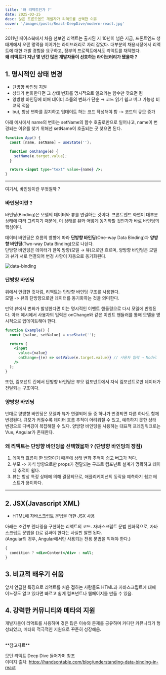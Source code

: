 ```yaml
---
title: '왜 리액트인가 ?'
date: 2025-03-25
desc: 많은 프론트엔드 개발자가 리액트를 선택한 이유
cover: '/images/posts/React-DeepDive/modern-react.jpg'
---
```


2011년 페이스북에서 처음 선보인 리액트는 출시된 지 10년이 넘은 지금, 프론트엔드 생태계에서 오랜 명맥을 이어가는 라이브러리로 자리 잡았다.
대부분의 채용시장에서 리액트에 대한 개발 경험을 요구하고, 정부의 프로젝트에서도 리액트를 채택했다.<br/>
**왜 리액트가 지난 몇 년간 많은 개발자들이 선호하는 라이브러리가 됐을까 ?**

## 1. 명시적인 상태 변경

- 단방향 바인딩 지원
- 상태가 변화한다면 그 상태 변화를 명시적으로 일으키는 함수만 찾으면 됨
- 양방향 바인딩에 비해 데이터 흐름의 변화가 단순 → 코드 읽기 쉽고 버그 가능성 비교적 적음
- but, 항상 변화를 감지하고 업데이트 하는 코드 작성해야 함 -> 코드의 규모 증가

아래 예시에서 name의 변화는 setName의 함수 호출로만으로 일어나고, name이 변경되는 이유를 찾기 위해선 setName이 호출되는 곳 찾으면 된다.

```jsx
function App() {
  const [name, setName] = useState('');

  function onChange(e) {
    setName(e.target.value);
  }

  return <input type="text" value={name} />;
}
```

---

여기서, 바인딩이란 무엇일까 ?

### 바인딩이란 ?

바인딩(Binding)은 모델의 데이터와 뷰를 연결하는 것이다.
프론트엔드 화면이 대부분 상태에 따라 그려지기 때문에, 이 상태를 뷰와 어떻게 동기화할 것인가가 바로 바인딩의 핵심이다.

데이터 바인딩은 흐름의 방향에 따라 **단방향 바인딩**(One-way Data Binding)과 **양방향 바인딩**(Two-way Data Binding)으로 나뉜다.  
단방향 바인딩은 데이터가 한쪽 방향(모델 → 뷰)으로만 흐르며, 양방향 바인딩은 모델과 뷰가 서로 연결되어 변경 사항이 자동으로 동기화된다.

![data-binding](/images/posts/React-DeepDive/data-binding.png)

### 단방향 바인딩

위에서 언급한 것처럼, 리액트는 단방향 바인딩 구조를 사용한다.<br />
모델 -> 뷰의 단방향으로만 데이터를 동기화하는 것을 의미한다.

만약 뷰에서 변화가 발생한다면 이는 명시적인 이벤트 핸들링으로 다시 모델에 반영된다.
아래 예시에서 사용자의 입력은 onChange와 같은 이벤트 핸들러를 통해 모델을 명시적으로 업데이트해야 한다.

```jsx
function Example() {
  const [value, setValue] = useState('');

  return (
    <input
      value={value}
      onChange={(e) => setValue(e.target.value)} // 사용자 입력 → Model
    />
  );
}
```

또한, 컴포넌트 간에서 단방향 바인딩은 부모 컴포넌트에서 자식 컴포넌트로만 데이터가 전달되는 구조이다.

### 양방향 바인딩

반대로 양방향 바인딩은 모델과 뷰가 연결되어 둘 중 하나가 변경되면 다른 하나도 함께 변경된다.
규모가 커질수록 데이터 흐름 추적이 어려워질 수 있고, 예측하지 못한 상태 변경으로 디버깅이 복잡해질 수 있다.
양방향 바인딩을 사용하는 대표적 프레임워크로는 Vue, Angular가 존재한다.

### 왜 리액트는 단방향 바인딩을 선택했을까 ? (단방향 바인딩의 장점)

1. 데이터 흐름이 한 방향이기 때문에 상태 변화 추적이 쉽고 버그가 적다.
2. 부모 -> 자식 방향으로만 props가 전달되는 구조로 컴포넌트 설계가 명확하고 데이터 추적이 쉽다.
3. 뷰는 항상 특정 상태에 의해 결정되므로, 애플리케이션의 동작을 예측하기 쉽고 테스트가 용이하다.

---

## 2. JSX(Javascript XML)

- HTML에 자바스크립트 문법을 더한 JSX 사용

아래는 조건부 렌더링을 구현하는 리액트의 코드. 자바스크립트 문법 친화적으로, 자바스크립트 문법을 {}로 감싸야 한다는 사실만 알면 된다.<br/>
(Angular의 경우, Angular에서만 사용되는 전용 문법을 익혀야 한다.)

```jsx
{
  condition ? <div>Content</div> : null;
}
```

## 3. 비교적 배우기 쉬움

앞서 언급한 특징으로 리액트를 처음 접하는 사람들도 HTML과 자바스크립트에 대해 어느정도 알고 있다면 빠르고 쉽게 컴포넌트나 웹페이지를 만들 수 있음.

## 4. 강력한 커뮤니티와 메타의 지원

개발자들이 리액트를 사용하며 겪은 많은 이슈와 문제를 공유하며 커다란 커뮤니티가 형성되었고, 메타의 적극적인 지원으로 꾸준히 성장해옴.

<br />
**참고자료**

모던 리액트 Deep Dive 들어가며 참조<br/>
이미지 출처: https://handsontable.com/blog/understanding-data-binding-in-react
